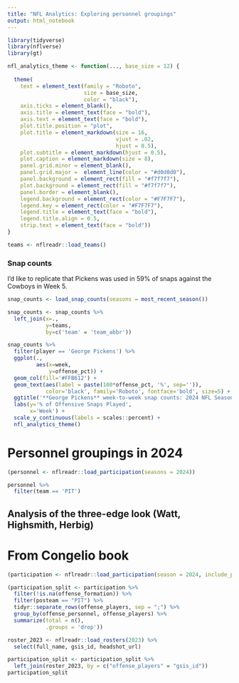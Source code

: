 ```yaml
---
title: "NFL Analytics: Exploring personnel groupings"
output: html_notebook
---
```


```r
library(tidyverse)
library(nflverse)
library(gt)
```

```r
nfl_analytics_theme <- function(..., base_size = 12) {
  
  theme(
    text = element_text(family = "Roboto",
                        size = base_size,
                        color = "black"),
    axis.ticks = element_blank(),
    axis.title = element_text(face = "bold"),
    axis.text = element_text(face = "bold"),
    plot.title.position = "plot",
    plot.title = element_markdown(size = 16,
                                  vjust = .02,
                                  hjust = 0.5),
    plot.subtitle = element_markdown(hjust = 0.5),
    plot.caption = element_markdown(size = 8),
    panel.grid.minor = element_blank(),
    panel.grid.major =  element_line(color = "#d0d0d0"),
    panel.background = element_rect(fill = "#f7f7f7"),
    plot.background = element_rect(fill = "#f7f7f7"),
    panel.border = element_blank(),
    legend.background = element_rect(color = "#F7F7F7"),
    legend.key = element_rect(color = "#F7F7F7"),
    legend.title = element_text(face = "bold"),
    legend.title.align = 0.5,
    strip.text = element_text(face = "bold"))
}
```

```r
teams <- nflreadr::load_teams()
```

### Snap counts 

I'd like to replicate that Pickens was used in 59% of snaps against the Cowboys in Week 5.

```r
snap_counts <- load_snap_counts(seasons = most_recent_season())

snap_counts <- snap_counts %>% 
  left_join(x=.,
            y=teams,
            by=c('team' = 'team_abbr'))
```

```r
snap_counts %>% 
  filter(player == 'George Pickens') %>% 
  ggplot(.,
         aes(x=week,
             y=offense_pct)) + 
  geom_col(fill='#FFB612') + 
  geom_text(aes(label = paste(100*offense_pct, '%', sep='')), 
            color='black', family='Roboto', fontface='bold', size=5) + 
  ggtitle('**George Pickens** week-to-week snap counts: 2024 NFL Season') + 
  labs(y='% of Offensive Snaps Played',
       x='Week') + 
  scale_y_continuous(labels = scales::percent) + 
  nfl_analytics_theme()
```

# Personnel groupings in 2024

```r
(personnel <- nflreadr::load_participation(seasons = 2024))
```

```r
personnel %>% 
  filter(team == 'PIT')
```


## Analysis of the three-edge look (Watt, Highsmith, Herbig) 




# From Congelio book

```r
(participation <- nflreadr::load_participation(season = 2024, include_pbp = TRUE))
```


```r
(participation_split <- participation %>%
  filter(!is.na(offense_formation)) %>%
  filter(posteam == "PIT") %>%
  tidyr::separate_rows(offense_players, sep = ";") %>%
  group_by(offense_personnel, offense_players) %>%
  summarize(total = n(),
            .groups = 'drop'))
```

```r
roster_2023 <- nflreadr::load_rosters(2023) %>%
  select(full_name, gsis_id, headshot_url)
```


```r
participation_split <- participation_split %>%
  left_join(roster_2023, by = c("offense_players" = "gsis_id"))
participation_split
```